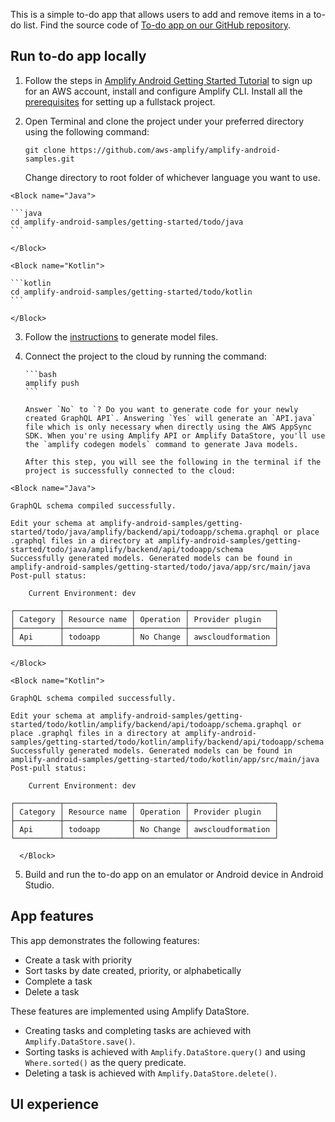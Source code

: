 This is a simple to-do app that allows users to add and remove items in a to-do list. Find the source code of [To-do app on our GitHub repository](https://github.com/aws-amplify/amplify-android-samples/tree/main/getting-started/todo).

## Run to-do app locally

1.  Follow the steps in [Amplify Android Getting Started Tutorial](/[platform]/start/) to sign up for an AWS account, install and configure Amplify CLI. Install all the [prerequisites](/[platform]/start/getting-started/installation/) for setting up a fullstack project.

2.  Open Terminal and clone the project under your preferred directory using the following command:

    ```
    git clone https://github.com/aws-amplify/amplify-android-samples.git
    ```

    Change directory to root folder of whichever language you want to use.

<BlockSwitcher>

    <Block name="Java">

    ```java
    cd amplify-android-samples/getting-started/todo/java
    ```

    </Block>

    <Block name="Kotlin">

    ```kotlin
    cd amplify-android-samples/getting-started/todo/kotlin
    ```

    </Block>

</BlockSwitcher>

3.  Follow the [instructions](/[platform]/start/getting-started/generate-model/) to generate model files.

4.  Connect the project to the cloud by running the command:

        ```bash
        amplify push
        ```

        Answer `No` to `? Do you want to generate code for your newly created GraphQL API`. Answering `Yes` will generate an `API.java` file which is only necessary when directly using the AWS AppSync SDK. When you're using Amplify API or Amplify DataStore, you'll use the `amplify codegen models` command to generate Java models.

        After this step, you will see the following in the terminal if the project is successfully connected to the cloud:

<BlockSwitcher>

    <Block name="Java">

```
GraphQL schema compiled successfully.

Edit your schema at amplify-android-samples/getting-started/todo/java/amplify/backend/api/todoapp/schema.graphql or place .graphql files in a directory at amplify-android-samples/getting-started/todo/java/amplify/backend/api/todoapp/schema
Successfully generated models. Generated models can be found in amplify-android-samples/getting-started/todo/java/app/src/main/java
Post-pull status:

    Current Environment: dev

┌──────────┬───────────────┬───────────┬───────────────────┐
│ Category │ Resource name │ Operation │ Provider plugin   │
├──────────┼───────────────┼───────────┼───────────────────┤
│ Api      │ todoapp       │ No Change │ awscloudformation │
└──────────┴───────────────┴───────────┴───────────────────┘

```

    </Block>

    <Block name="Kotlin">

```
GraphQL schema compiled successfully.

Edit your schema at amplify-android-samples/getting-started/todo/kotlin/amplify/backend/api/todoapp/schema.graphql or place .graphql files in a directory at amplify-android-samples/getting-started/todo/kotlin/amplify/backend/api/todoapp/schema
Successfully generated models. Generated models can be found in amplify-android-samples/getting-started/todo/kotlin/app/src/main/java
Post-pull status:

    Current Environment: dev

┌──────────┬───────────────┬───────────┬───────────────────┐
│ Category │ Resource name │ Operation │ Provider plugin   │
├──────────┼───────────────┼───────────┼───────────────────┤
│ Api      │ todoapp       │ No Change │ awscloudformation │
└──────────┴───────────────┴───────────┴───────────────────┘

```

      </Block>

</BlockSwitcher>

5. Build and run the to-do app on an emulator or Android device in Android Studio.

## App features

This app demonstrates the following features:

- Create a task with priority
- Sort tasks by date created, priority, or alphabetically
- Complete a task
- Delete a task

These features are implemented using Amplify DataStore.

- Creating tasks and completing tasks are achieved with `Amplify.DataStore.save()`.
- Sorting tasks is achieved with `Amplify.DataStore.query()` and using `Where.sorted()` as the query predicate.
- Deleting a task is achieved with `Amplify.DataStore.delete()`.

## UI experience

 
